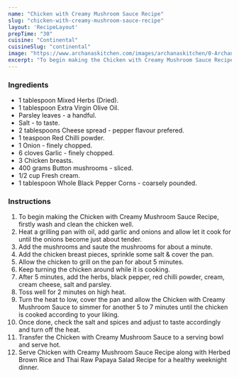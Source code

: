 ---
name: "Chicken with Creamy Mushroom Sauce Recipe"
slug: "chicken-with-creamy-mushroom-sauce-recipe"
layout: 'RecipeLayout'
prepTime: "30"
cuisine: "Continental"
cuisineSlug: "continental"
image: "https://www.archanaskitchen.com/images/archanaskitchen/0-Archanas-Kitchen-Recipes/2018/Chicken_with_Creamy_Mushroom_Sauce_Recipe-1.jpg"
excerpt: "To begin making the Chicken with Creamy Mushroom Sauce Recipe, firstly wash and clean the chicken well"
---

### Ingredients

- 1 tablespoon Mixed Herbs (Dried).
- 1 tablespoon Extra Virgin Olive Oil.
- Parsley leaves - a handful.
- Salt - to taste.
- 2 tablespoons Cheese spread - pepper flavour prefered.
- 1 teaspoon Red Chilli powder.
- 1 Onion - finely chopped.
- 6 cloves Garlic - finely chopped.
- 3 Chicken breasts.
- 400 grams Button mushrooms - sliced.
- 1/2 cup Fresh cream.
- 1 tablespoon Whole Black Pepper Corns - coarsely pounded.

### Instructions

1. To begin making the Chicken with Creamy Mushroom Sauce Recipe, firstly wash and clean the chicken well.
1. Heat a grilling pan with oil, add garlic and onions and allow let it cook for until the onions become just about tender.
1. Add the mushrooms and saute the mushrooms for about a minute.
1. Add the chicken breast pieces, sprinkle some salt & cover the pan.
1. Allow the chicken to grill on the pan for about 5 minutes.
1. Keep turning the chicken around while it is cooking.
1. After 5 minutes, add the herbs, black pepper, red chilli powder, cream, cream cheese, salt and parsley.
1. Toss well for 2 minutes on high heat.
1. Turn the heat to low, cover the pan and allow the Chicken with Creamy Mushroom Sauce to simmer for another 5 to 7 minutes until the chicken is cooked according to your liking.
1. Once done, check the salt and spices and adjust to taste accordingly and turn off the heat.
1. Transfer the Chicken with Creamy Mushroom Sauce to a serving bowl and serve hot.
1. Serve Chicken with Creamy Mushroom Sauce Recipe along with Herbed Brown Rice and Thai Raw Papaya Salad Recipe for a healthy weeknight dinner.
